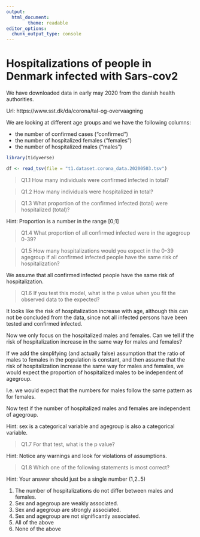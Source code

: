 ```yaml
---
output:
  html_document:
        theme: readable
editor_options: 
  chunk_output_type: console
---
```


# Hospitalizations of people in Denmark infected with Sars-cov2

We have downloaded data in early may 2020 from the danish health authorities.

Url: https://www.sst.dk/da/corona/tal-og-overvaagning

We are looking at different age groups and we have the following columns:

 * the number of confirmed cases ("confirmed")
 * the number of hospitalized females ("females")
 * the number of hospitalized males ("males")
 

```r

library(tidyverse)

df <- read_tsv(file = "t1.dataset.corona_data.20200503.tsv")
```

>Q1.1 How many individuals were confirmed infected in total?

>Q1.2 How many individuals were hospitalized in total?

>Q1.3 What proportion of the confirmed infected (total) were hospitalized (total)?

Hint: Proportion is a number in the range [0;1]


>Q1.4 What proportion of all confirmed infected were in the agegroup 0-39?

>Q1.5 How many hospitalizations would you expect in the 0-39 agegroup if all confirmed infected people have the same risk of hospitalization?


We assume that all confirmed infected people have the same risk of hospitalization.

>Q1.6 If you test this model, what is the p value when you fit the observed data to the expected?


It looks like the risk of hospitalization increase with age, although this can not be concluded from the data, since not all infected persons have been tested and confirmed infected. 

Now we only focus on the hospitalized males and females. Can we tell if the risk of hospitalization increase in the same way for males and females?

If we add the simplifying (and actually false) assumption that the ratio of males to females in the population is constant, and then assume that the risk of hospitalization increase the same way for males and females, we would expect the proportion of hospitalized males to be independent of agegroup.

I.e. we would expect that the numbers for males follow the same pattern as for females.

Now test if the number of hospitalized males and females are independent of agegroup.

Hint: sex is a categorical variable and agegroup is also a categorical variable.

>Q1.7 For that test, what is the p value?

Hint: Notice any warnings and look for violations of assumptions.


>Q1.8  Which one of the following statements is most correct?

Hint: Your answer should just be a single number (1,2..5)

1. The number of hospitalizations do not differ between males and females.
2. Sex and agegroup are weakly associated.
3. Sex and agegroup are strongly associated.
4. Sex and agegroup are not significantly associated.
5. All of the above
6. None of the above




